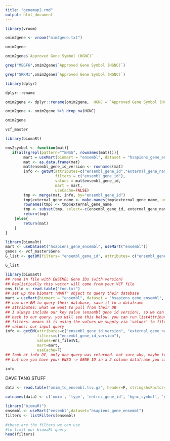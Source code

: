 ```yaml
---
title: "genemap2.rmd"
output: html_document
---
```


```r
library(vroom)
```

```r
omim2gene <- vroom("mim2gene.txt")
```

```r
omim2gene
```






```r
omim2gene$`Approved Gene Symbol (HGNC)`
```

```r
grep("MEGF6",omim2gene$`Approved Gene Symbol (HGNC)`)
```
	
```r
grep("SRRM1",omim2gene$`Approved Gene Symbol (HGNC)`)
```
	
	

	
```r
library(dplyr)
```

```r
dplyr::rename
```

	
```r
omim2gene <- dplyr::rename(omim2gene,  HGNC = `Approved Gene Symbol (HGNC)`)
```

```r
omim2gene <- omim2gene %>% drop_na(HGNC)
```

```r
omim2gene
```
```r
vcf_master
```

```r
library(biomaRt)
```



```r
ens2symbol <- function(mat){
   if(all(grepl(pattern="^ENSG", rownames(mat)))){
        mart = useMart(biomart = "ensembl", dataset = "hsapiens_gene_ensembl", archive=FALSE)
        mat <- as.data.frame(mat)
        mat$ensembl_gene_id_version <- rownames(mat)
        info <- getBM(attributes=c("ensembl_gene_id","external_gene_name"),
                      filters = c("ensembl_gene_id"),
                      values = mat$ensembl_gene_id,
                      mart = mart,
                      useCache=FALSE)
        tmp <- merge(mat, info, by="ensembl_gene_id")
        tmp$external_gene_name <- make.names(tmp$external_gene_name, unique = T)
        rownames(tmp) <- tmp$external_gene_name
        tmp <- subset(tmp, select=-c(ensembl_gene_id, external_gene_name))
        return(tmp)
    }else{
        return(mat)
    }
}
```

```r
library(biomaRt)
mart <- useDataset("hsapiens_gene_ensembl", useMart("ensembl"))
genes <- vcf_master$Gene
G_list <- getBM(filters= "ensembl_gene_id", attributes= c("ensembl_gene_id","hgnc_symbol","mim_morbid_accession", "mim_morbid_description"),values=genes,mart= mart)
```


```r
G_list
```


```r
library(biomaRt)
## read in file with ENSEMBL Gene IDs (with version)
## Realistically this vector will come from your VCF file 
ens_file <- read.table("foo.txt")
## set up the biomart "MART" object to query their database
mart = useMart(biomart = "ensembl", dataset = "hsapiens_gene_ensembl", host="https://www.ensembl.org", archive=FALSE)
## now use BM to query their database, save it to a dataframe 
## attributes: what we want to pull from their DB 
## I always include our key value (ensembl gene id version), so we can merge what we pull
## back to our query. you will see this below. you can run listAttributes(mart) to see them all
## filters: means it is using the values we supply via 'values' to filter the results of attributes
## values: our input query 
info <- getBM(attributes=c("ensembl_gene_id_version", "external_gene_name"),
              filters=c("ensembl_gene_id_version"),
              values=ens_file$V1,
              mart=mart,
              useCache=F)
## look at info DF, only one query was returned. not sure why, maybe try stripping the version number and try again yourself, using "ensembl_gene_id" in place of "ensembl_gene_id_version"
## but now you have your ENSG -> GENE ID in a 2 column dataframe you can use this to query / convert your ENSG IDs
```

```r
info
```



DAVE TANG STUFF


```r
data <- read.table("omim_to_ensembl.tsv.gz", header=F, stringsAsFactors=F, sep="\t")
```

```r
colnames(data) <- c('omim', 'type', 'entrez_gene_id', 'hgnc_symbol', 'ensembl_gene_id')
```


```r
library("biomaRt")
ensembl <- useMart("ensembl",dataset="hsapiens_gene_ensembl")
filters <- listFilters(ensembl)
 
#these are the filters we can use
#to limit our biomaRt query
head(filters)
```

